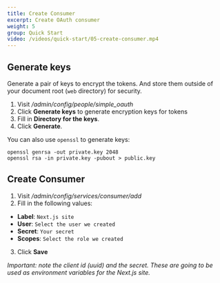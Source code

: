 ```yaml
---
title: Create Consumer
excerpt: Create OAuth consumer
weight: 5
group: Quick Start
video: /videos/quick-start/05-create-consumer.mp4
---
```


## Generate keys

Generate a pair of keys to encrypt the tokens. And store them outside of your document root (`web` directory) for security.

1. Visit _/admin/config/people/simple_oauth_
2. Click **Generate keys** to generate encryption keys for tokens
3. Fill in **Directory for the keys**.
4. Click **Generate**.

You can also use `openssl` to generate keys:

```
openssl genrsa -out private.key 2048
openssl rsa -in private.key -pubout > public.key
```

## Create Consumer

1. Visit _/admin/config/services/consumer/add_
2. Fill in the following values:

- **Label**: `Next.js site`
- **User**: `Select the user we created`
- **Secret**: `Your secret`
- **Scopes**: `Select the role we created`

3. Click **Save**

_Important: note the client id (uuid) and the secret. These are going to be used as environment variables for the Next.js site._
